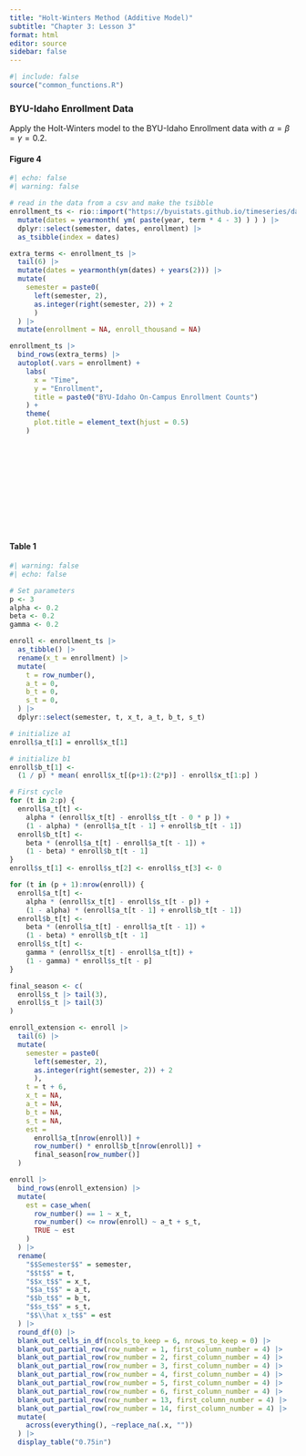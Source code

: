 ```yaml
---
title: "Holt-Winters Method (Additive Model)"
subtitle: "Chapter 3: Lesson 3"
format: html
editor: source
sidebar: false
---
```


```r
#| include: false
source("common_functions.R")
```

```{=html}
<script type="text/javascript">
 function showhide(id) {
    var e = document.getElementById(id);
    e.style.display = (e.style.display == 'block') ? 'none' : 'block';
 }
 
 function openTab(evt, tabName) {
    var i, tabcontent, tablinks;
    tabcontent = document.getElementsByClassName("tabcontent");
    for (i = 0; i < tabcontent.length; i++) {
        tabcontent[i].style.display = "none";
    }
    tablinks = document.getElementsByClassName("tablinks");
    for (i = 0; i < tablinks.length; i++) {
        tablinks[i].className = tablinks[i].className.replace(" active", "");
    }
    document.getElementById(tabName).style.display = "block";
    evt.currentTarget.className += " active";
 }    
</script>
```


### BYU-Idaho Enrollment Data

Apply the Holt-Winters model to the BYU-Idaho Enrollment data with 
$\alpha = \beta = \gamma = 0.2$.

#### Figure 4

```r
#| echo: false
#| warning: false

# read in the data from a csv and make the tsibble
enrollment_ts <- rio::import("https://byuistats.github.io/timeseries/data/byui_enrollment.csv") |>
  mutate(dates = yearmonth( ym( paste(year, term * 4 - 3) ) ) ) |>
  dplyr::select(semester, dates, enrollment) |>
  as_tsibble(index = dates)

extra_terms <- enrollment_ts |>
  tail(6) |>
  mutate(dates = yearmonth(ym(dates) + years(2))) |>
  mutate(
    semester = paste0(
      left(semester, 2),
      as.integer(right(semester, 2)) + 2
      )
  ) |>
  mutate(enrollment = NA, enroll_thousand = NA)

enrollment_ts |>
  bind_rows(extra_terms) |>
  autoplot(.vars = enrollment) +
    labs(
      x = "Time",
      y = "Enrollment",
      title = paste0("BYU-Idaho On-Campus Enrollment Counts")
    ) +
    theme(
      plot.title = element_text(hjust = 0.5)
    )
```



<br>
<br>
<br>
<br>
<br>
<br>
<br>
<br>
<br>



#### Table 1

```r
#| warning: false
#| echo: false

# Set parameters
p <- 3
alpha <- 0.2
beta <- 0.2
gamma <- 0.2

enroll <- enrollment_ts |>
  as_tibble() |>
  rename(x_t = enrollment) |>
  mutate(
    t = row_number(),
    a_t = 0,
    b_t = 0,
    s_t = 0,
  ) |>
  dplyr::select(semester, t, x_t, a_t, b_t, s_t)

# initialize a1
enroll$a_t[1] = enroll$x_t[1]

# initialize b1
enroll$b_t[1] <-
  (1 / p) * mean( enroll$x_t[(p+1):(2*p)] - enroll$x_t[1:p] )

# First cycle
for (t in 2:p) {
  enroll$a_t[t] <-
    alpha * (enroll$x_t[t] - enroll$s_t[t - 0 * p ]) +
    (1 - alpha) * (enroll$a_t[t - 1] + enroll$b_t[t - 1])
  enroll$b_t[t] <-
    beta * (enroll$a_t[t] - enroll$a_t[t - 1]) +
    (1 - beta) * enroll$b_t[t - 1]
}
enroll$s_t[1] <- enroll$s_t[2] <- enroll$s_t[3] <- 0

for (t in (p + 1):nrow(enroll)) {
  enroll$a_t[t] <-
    alpha * (enroll$x_t[t] - enroll$s_t[t - p]) +
    (1 - alpha) * (enroll$a_t[t - 1] + enroll$b_t[t - 1])
  enroll$b_t[t] <-
    beta * (enroll$a_t[t] - enroll$a_t[t - 1]) +
    (1 - beta) * enroll$b_t[t - 1]
  enroll$s_t[t] <-
    gamma * (enroll$x_t[t] - enroll$a_t[t]) +
    (1 - gamma) * enroll$s_t[t - p]
}

final_season <- c(
  enroll$s_t |> tail(3),
  enroll$s_t |> tail(3)
)

enroll_extension <- enroll |>
  tail(6) |>
  mutate(
    semester = paste0(
      left(semester, 2),
      as.integer(right(semester, 2)) + 2
      ),
    t = t + 6,
    x_t = NA,
    a_t = NA,
    b_t = NA,
    s_t = NA,
    est =
      enroll$a_t[nrow(enroll)] +
      row_number() * enroll$b_t[nrow(enroll)] +
      final_season[row_number()]
  )

enroll |>
  bind_rows(enroll_extension) |>
  mutate(
    est = case_when(
      row_number() == 1 ~ x_t,
      row_number() <= nrow(enroll) ~ a_t + s_t,
      TRUE ~ est
    )
  ) |>
  rename(
    "$$Semester$$" = semester,
    "$$t$$" = t,
    "$$x_t$$" = x_t,
    "$$a_t$$" = a_t,
    "$$b_t$$" = b_t,
    "$$s_t$$" = s_t,
    "$$\\hat x_t$$" = est
  ) |>
  round_df(0) |>
  blank_out_cells_in_df(ncols_to_keep = 6, nrows_to_keep = 0) |>
  blank_out_partial_row(row_number = 1, first_column_number = 4) |>
  blank_out_partial_row(row_number = 2, first_column_number = 4) |>
  blank_out_partial_row(row_number = 3, first_column_number = 4) |>
  blank_out_partial_row(row_number = 4, first_column_number = 4) |>
  blank_out_partial_row(row_number = 5, first_column_number = 4) |>
  blank_out_partial_row(row_number = 6, first_column_number = 4) |>
  blank_out_partial_row(row_number = 13, first_column_number = 4) |>
  blank_out_partial_row(row_number = 14, first_column_number = 4) |>
  mutate(
    across(everything(), ~replace_na(.x, ""))
  ) |>
  display_table("0.75in")
```


